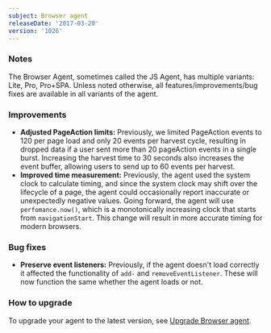 ```yaml
---
subject: Browser agent
releaseDate: '2017-03-20'
version: '1026'
---
```


### Notes

The Browser Agent, sometimes called the JS Agent, has multiple variants: Lite, Pro, Pro+SPA. Unless noted otherwise, all features/improvements/bug fixes are available in all variants of the agent.

### Improvements

* **Adjusted PageAction limits:** Previously, we limited PageAction events to 120 per page load and only 20 events per harvest cycle, resulting in dropped data if a user sent more than 20 pageAction events in a single burst. Increasing the harvest time to 30 seconds also increases the event buffer, allowing users to send up to 60 events per harvest.
* **Improved time measurement:** Previously, the agent used the system clock to calculate timing, and since the system clock may shift over the lifecycle of a page, the agent could occasionally report inaccurate or unexpectedly negative values. Going forward, the agent will use `perfomance.now()`, which is a monotonically increasing clock that starts from `navigationStart`. This change will result in more accurate timing for modern browsers.

### Bug fixes

* **Preserve event listeners:** Previously, if the agent doesn't load correctly it affected the functionality of `add-` and `removeEventListener`. These will now function the same whether the agent loads or not.

### How to upgrade

To upgrade your agent to the latest version, see [Upgrade Browser agent](https://docs.newrelic.com/docs/browser/new-relic-browser/installation-configuration/upgrade-browser-agent).
